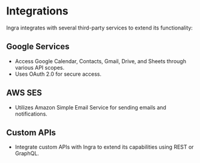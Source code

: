 # Integrations

Ingra integrates with several third-party services to extend its functionality:

## Google Services
- Access Google Calendar, Contacts, Gmail, Drive, and Sheets through various API scopes.
- Uses OAuth 2.0 for secure access.

## AWS SES
- Utilizes Amazon Simple Email Service for sending emails and notifications.

## Custom APIs
- Integrate custom APIs with Ingra to extend its capabilities using REST or GraphQL.

